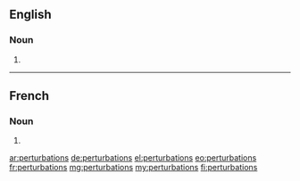 ==English==

===Noun===
{{head|en|noun plural form}}

# {{plural of|perturbation|lang=en}}

----

==French==

===Noun===
{{head|fr|noun plural form|g=f}}

# {{plural of|perturbation|lang=fr}}

[[ar:perturbations]]
[[de:perturbations]]
[[el:perturbations]]
[[eo:perturbations]]
[[fr:perturbations]]
[[mg:perturbations]]
[[my:perturbations]]
[[fi:perturbations]]